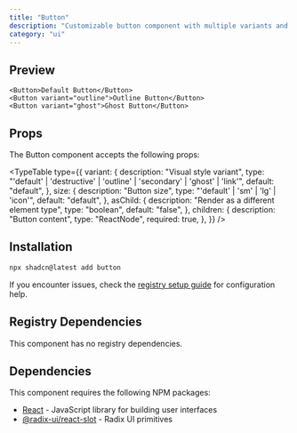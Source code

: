 ```yaml
---
title: "Button"
description: "Customizable button component with multiple variants and sizes"
category: "ui"
---
```


## Preview

```tsx
<Button>Default Button</Button>
<Button variant="outline">Outline Button</Button>
<Button variant="ghost">Ghost Button</Button>
```

## Props

The Button component accepts the following props:

<TypeTable
  type={{
    variant: {
      description: "Visual style variant",
      type: "'default' | 'destructive' | 'outline' | 'secondary' | 'ghost' | 'link'",
      default: "default",
    },
    size: {
      description: "Button size",
      type: "'default' | 'sm' | 'lg' | 'icon'",
      default: "default",
    },
    asChild: {
      description: "Render as a different element type",
      type: "boolean",
      default: "false",
    },
    children: {
      description: "Button content",
      type: "ReactNode",
      required: true,
    },
  }}
/>

## Installation

```bash
npx shadcn@latest add button
```

If you encounter issues, check the [registry setup guide](/docs/registry-setup) for configuration help.

## Registry Dependencies

This component has no registry dependencies.

## Dependencies

This component requires the following NPM packages:

- [React](https://github.com/facebook/react) - JavaScript library for building user interfaces
- [@radix-ui/react-slot](https://github.com/radix-ui/primitives) - Radix UI primitives
